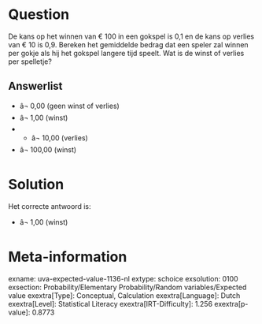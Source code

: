 Question
========

De kans op het winnen van € 100 in een gokspel is 0,1 en de kans op
verlies van € 10 is 0,9. Bereken het gemiddelde bedrag dat een speler
zal winnen per gokje als hij het gokspel langere tijd speelt. Wat is de
winst of verlies per spelletje?

Answerlist
----------

* â¬ 0,00 (geen winst of verlies)
* â¬ 1,00 (winst)
* - â¬ 10,00 (verlies)
* â¬ 100,00 (winst)

Solution
========

Het correcte antwoord is: 

* â¬ 1,00 (winst)

Meta-information
================
exname: uva-expected-value-1136-nl
extype: schoice
exsolution: 0100
exsection: Probability/Elementary Probability/Random variables/Expected value
exextra[Type]: Conceptual, Calculation
exextra[Language]: Dutch
exextra[Level]: Statistical Literacy
exextra[IRT-Difficulty]: 1.256
exextra[p-value]: 0.8773
